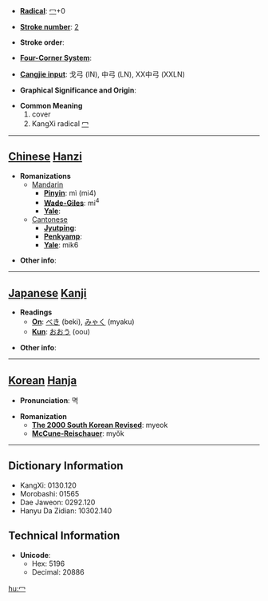 * '''[[Wiktionary:Chinese radical index| Radical]]''': [[Wiktionary:Chinese radical index 冖|冖]]+0

* '''[[Wiktionary:Chinese total strokes index|Stroke number]]''': [[Wiktionary:Chinese total strokes index 2|2]]

* '''Stroke order''': 

* '''[[Wiktionary:Chinese four corner index|Four-Corner System]]''': 

* '''[[Wiktionary:Chinese Cangjie index|Cangjie input]]''': 戈弓 (IN), 中弓 (LN), XX中弓 (XXLN)

* '''Graphical Significance and Origin''': 

* '''Common Meaning'''
*# cover
*# KangXi radical [[Wiktionary:Chinese radical index 冖|冖]]


----

== [[Chinese]] [[Hanzi]] ==

* '''Romanizations'''
** [[Mandarin]]
*** '''[[Pinyin]]''': mì (mi4)
*** '''[[Wade-Giles]]''': mi<sup>4</sup>
*** '''[[Yale]]''': 
**[[Cantonese]]
***'''[[Jyutping]]''':
***'''[[Penkyamp]]''': 
***'''[[Yale]]''': mik6

* '''Other info''': 

----

== [[Japanese]] [[Kanji]] ==

* '''Readings'''
** '''[[On]]''': [[べき]] (beki), [[みゃく]] (myaku)
** '''[[Kun]]''': [[おおう]] (oou)

* '''Other info''':  

----

== [[Korean]] [[Hanja]] ==

* '''Pronunciation''': 멱

* '''Romanization'''
** '''[[The 2000 South Korean Revised Romanization|The 2000 South Korean Revised]]''': myeok
** '''[[McCune-Reischauer]]''': myŏk

----

== Dictionary Information ==

* KangXi: 0130.120
* Morobashi: 01565
* Dae Jaweon: 0292.120
* Hanyu Da Zidian: 10302.140

== Technical Information ==

* '''Unicode''':
** Hex: 5196
** Decimal: 20886

[[hu:冖]]